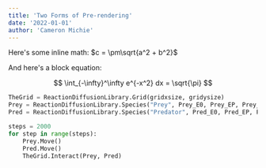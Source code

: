 ```yaml
---
title: 'Two Forms of Pre-rendering'
date: '2022-01-01'
author: 'Cameron Michie'
---
```


Here's some inline math: $c = \pm\sqrt{a^2 + b^2}$

And here's a block equation:

$$
\int_{-\infty}^\infty e^{-x^2} dx = \sqrt{\pi}
$$

```python
TheGrid = ReactionDiffusionLibrary.Grid(gridxsize, gridysize)
Prey = ReactionDiffusionLibrary.Species("Prey", Prey_E0, Prey_EP, Prey_N, TheGrid)
Pred = ReactionDiffusionLibrary.Species("Predator", Pred_E0, Pred_EP, Pred_N, TheGrid)

steps = 2000
for step in range(steps):
    Prey.Move()
    Pred.Move()
    TheGrid.Interact(Prey, Pred)
```